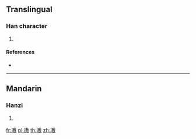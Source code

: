 {{character info/new}}
==Translingual==

===Han character===
{{Han char|rn=96|rad=玉|as=14|sn=18|four=18140|canj=MGISK|ids=⿰𤣩敷}}

# {{defn|Han|sort=玉14}}

====References====
* {{Han ref|kx=0744.060|dkj=21334|hdz=21144.130|uh=74B7|ud=29879|bh=F275|bd=62069}}

----

==Mandarin==

===Hanzi===
{{cmn-hanzi|pin=[[lú]] ([[lu2]])|wg=lu<sup>2</sup>}}

# {{defn|lang=cmn|sort=玉14}}

[[fr:璷]]
[[pl:璷]]
[[th:璷]]
[[zh:璷]]